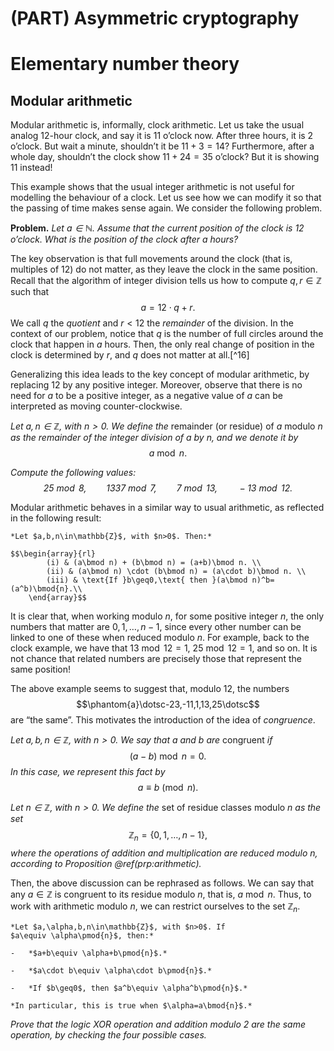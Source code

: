 # (PART) Asymmetric cryptography {-} 

# Elementary number theory {#number_theory}

## Modular arithmetic {#modular-arithmetic}

Modular arithmetic is, informally, clock arithmetic. Let us take the
usual analog 12-hour clock, and say it is 11 o'clock now. After three
hours, it is 2 o'clock. But wait a minute, shouldn't it be $11+3=14$?
Furthermore, after a whole day, shouldn't the clock show $11+24=35$
o'clock? But it is showing $11$ instead!

This example shows that the usual integer arithmetic is not useful for
modelling the behaviour of a clock. Let us see how we can modify it so
that the passing of time makes sense again. We consider the following
problem.

::: {.problem}
**Problem.** *Let $a\in\mathbb{N}$. Assume that the current position
of the clock is $12$ o'clock. What is the position of the clock after
$a$ hours?*
:::

The key observation is that full movements around the clock (that is,
multiples of 12) do not matter, as they leave the clock in the same
position. Recall that the algorithm of integer division tells us how to
compute $q,r\in\mathbb{Z}$ such that $$a=12\cdot q + r.$$ We call $q$
the *quotient* and $r<12$ the *remainder* of the division. In the
context of our problem, notice that $q$ is the number of full circles
around the clock that happen in $a$ hours. Then, the only real change of
position in the clock is determined by $r$, and $q$ does not matter at
all.[^16]

Generalizing this idea leads to the key concept of modular arithmetic,
by replacing $12$ by any positive integer. Moreover, observe that there
is no need for $a$ to be a positive integer, as a negative value of $a$
can be interpreted as moving counter-clockwise.

::: {.definition}
*Let $a, n\in \mathbb{Z}$, with $n>0$. We define the
*remainder (or residue) of $a$ modulo $n$ *as the remainder of the
integer division of $a$ by $n$, and we denote it by* $$a\bmod{n}.$$
:::

::: {.exercise}
*Compute the following values:
$$25\bmod 8, \qquad 1337\bmod 7, \qquad 7\bmod 13,\qquad -13\bmod 12.$$*
:::

Modular arithmetic behaves in a similar way to usual arithmetic, as
reflected in the following result:

```proposition
*Let $a,b,n\in\mathbb{Z}$, with $n>0$. Then:*

$$\begin{array}{rl}
        (i) & (a\bmod n) + (b\bmod n) = (a+b)\bmod n. \\
        (ii) & (a\bmod n) \cdot (b\bmod n) = (a\cdot b)\bmod n. \\
        (iii) & \text{If }b\geq0,\text{ then }(a\bmod n)^b=(a^b)\bmod{n}.\\
    \end{array}$$
```

It is clear that, when working modulo $n$, for some positive integer
$n$, the only numbers that matter are $0,1,\dots, n-1$, since every
other number can be linked to one of these when reduced modulo $n$. For
example, back to the clock example, we have that $13\bmod12=1$,
$25\bmod{12}=1$, and so on. It is not chance that related numbers are
precisely those that represent the same position!

The above example seems to suggest that, modulo $12$, the numbers
$$\phantom{a}\dotsc-23,-11,1,13,25\dotsc$$ are "the same". This
motivates the introduction of the idea of *congruence*.

::: {.definition}
*Let $a,b,n\in\mathbb{Z}$, with $n>0$. We say that
$a$ and $b$ are* congruent *if* $$(a-b)\bmod{n}=0.$$ *In this case, we
represent this fact by* $$a\equiv b\pmod{n}.$$
:::

::: {.definition}
*Let $n\in\mathbb{Z}$, with $n>0$. We define the* set
of residue classes modulo $n$ *as the set*
$$\mathbb{Z}_n=\{0,1,\dotsc,n-1\},$$ *where the operations of addition
and multiplication are reduced modulo $n$, according to
Proposition \@ref(prp:arithmetic).*
:::

Then, the above discussion can be rephrased as follows. We can say that
any $a\in \mathbb{Z}$ is congruent to its residue modulo $n$, that is,
$a\bmod n$. Thus, to work with arithmetic modulo $n$, we can restrict
ourselves to the set $\mathbb{Z}_n$.

```proposition
*Let $a,\alpha,b,n\in\mathbb{Z}$, with $n>0$. If
$a\equiv \alpha\pmod{n}$, then:*

-   *$a+b\equiv \alpha+b\pmod{n}$.*

-   *$a\cdot b\equiv \alpha\cdot b\pmod{n}$.*

-   *If $b\geq0$, then $a^b\equiv \alpha^b\pmod{n}$.*

*In particular, this is true when $\alpha=a\bmod{n}$.*
```

::: {.exercise}
*Prove that the logic $\mathsf{XOR}$ operation and
addition modulo $2$ are the same operation, by checking the four
possible cases.*
:::
